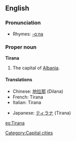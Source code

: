 {{wikipedia}}
==English==

===Pronunciation===
*Rhymes: [[Rhymes:English:-ɑːnə|-ɑːnə]]

===Proper noun===
'''Tirana'''
# The capital of [[Albania]].

====Translations====
{{top}}
*Chinese: [[地拉那]] (Dilana)
*French: Tirana
*Italian: Tirana
{{mid}}
*Japanese: [[ティラナ]] (Tirana)
{{bottom}}

[[Category:Capital cities]]

[[es:Tirana]]